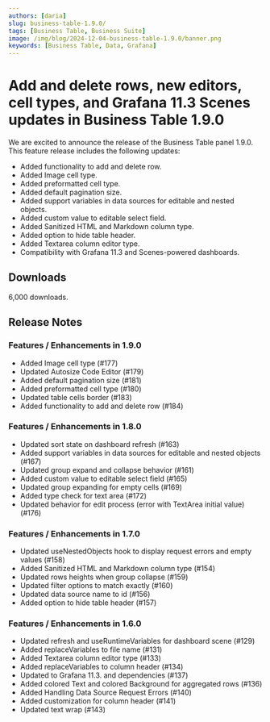 ```yaml
---
authors: [daria]
slug: business-table-1.9.0/
tags: [Business Table, Business Suite]
image: /img/blog/2024-12-04-business-table-1.9.0/banner.png
keywords: [Business Table, Data, Grafana]
---
```



# Add and delete rows, new editors, cell types, and Grafana 11.3 Scenes updates in Business Table 1.9.0

We are excited to announce the release of the Business Table panel 1.9.0. This feature release includes the following updates:

- Added functionality to add and delete row.
- Added Image cell type.
- Added preformatted cell type.
- Added default pagination size.
- Added support variables in data sources for editable and nested objects.
- Added custom value to editable select field.
- Added Sanitized HTML and Markdown column type.
- Added option to hide table header.
- Added Textarea column editor type.
- Compatibility with Grafana 11.3 and Scenes-powered dashboards.

<Catalog date="December 2, 2024" />

## Downloads

6,000 downloads.

<GettingStarted />

<Tutorial />

## Release Notes

### Features / Enhancements in 1.9.0

- Added Image cell type (#177)
- Updated Autosize Code Editor (#179)
- Added default pagination size (#181)
- Added preformatted cell type (#180)
- Updated table cells border (#183)
- Added functionality to add and delete row (#184)

### Features / Enhancements in 1.8.0

- Updated sort state on dashboard refresh (#163)
- Added support variables in data sources for editable and nested objects (#167)
- Updated group expand and collapse behavior (#161)
- Added custom value to editable select field (#165)
- Updated group expanding for empty cells (#169)
- Added type check for text area (#172)
- Updated behavior for edit process (error with TextArea initial value) (#176)

### Features / Enhancements in 1.7.0

- Updated useNestedObjects hook to display request errors and empty values (#158)
- Added Sanitized HTML and Markdown column type (#154)
- Updated rows heights when group collapse (#159)
- Updated filter options to match exactly (#160)
- Updated data source name to id (#156)
- Added option to hide table header (#157)

### Features / Enhancements in 1.6.0

- Updated refresh and useRuntimeVariables for dashboard scene (#129)
- Added replaceVariables to file name (#131)
- Added Textarea column editor type (#133)
- Added replaceVariables to column header (#134)
- Updated to Grafana 11.3. and dependencies (#137)
- Added colored Text and colored Background for aggregated rows (#136)
- Added Handling Data Source Request Errors (#140)
- Added customization for column header (#141)
- Updated text wrap (#143)

<Feedback />
